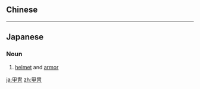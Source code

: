 {{also|甲胄}}
==Chinese==
{{zh-see|甲胄|v}}

----

==Japanese==
{{ja-kanjitab|甲|冑}}

===Noun===
{{ja-noun|かっちゅう}}

# [[helmet]] and [[armor]]

[[ja:甲冑]]
[[zh:甲冑]]